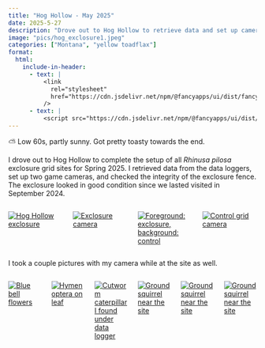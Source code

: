```yaml
---
title: "Hog Hollow - May 2025"
date: 2025-5-27
description: "Drove out to Hog Hollow to retrieve data and set up cameras."
image: "pics/hog_exclosure1.jpeg"
categories: ["Montana", "yellow toadflax"]
format:
  html:
    include-in-header:
      - text: |
          <link
            rel="stylesheet"
            href="https://cdn.jsdelivr.net/npm/@fancyapps/ui/dist/fancybox.css"
          />
      - text: |
          <script src="https://cdn.jsdelivr.net/npm/@fancyapps/ui/dist/fancybox.umd.js"></script>
---
```


::: {.callout-note title="Weather"}
⛅ Low 60s, partly sunny. Got pretty toasty towards the end.
:::

I drove out to Hog Hollow to complete the setup of all *Rhinusa pilosa* exclosure grid sites for Spring 2025. I retrieved data from the data loggers, set up two game cameras, and checked the integrity of the exclosure fence. The exclosure looked in good condition since we lasted visited in September 2024. 

:::{.columns}
::: {.column width="25%" .px-2}
[![Hog Hollow exclosure](pics/hog_exclosure1.jpeg)](pics/hog_exclosure1.jpeg){data-fancybox="gallery" 
data-caption="Hog Hollow exclosure"} 
::: 
::: {.column width="25%" .px-2}
[![Exclosure camera](pics/hog_exc_cam1.jpeg)](pics/hog_exc_cam1.jpeg){data-fancybox="gallery" 
data-caption="Exclosure camera"} 
:::
::: {.column width="25%" .px-2}
[![Foreground: exclosure, background: control](pics/hog_exc_cont.jpeg)](pics/hog_exc_cont.jpeg){data-fancybox="gallery" 
data-caption="Foreground: exclosure, background: control"} 
:::
::: {.column width="25%" .px-2}
[![Control grid camera](pics/hog_cont_cam1.jpeg)](pics/hog_cont_cam1.jpeg){data-fancybox="gallery" 
data-caption="Control grid camera"} 
:::

:::

I took a couple pictures with my camera while at the site as well.  

:::{.columns}

::: {.column width="33%" .px-2}
[![Blue bell flowers](pics/hog_flower.jpg)](pics/hog_flower.jpg){data-fancybox="gallery" 
data-caption="Blue bell flowers"} 
:::
::: {.column width="33%" .px-2}
[![Hymenoptera on leaf](pics/hog_lilbug.jpg)](pics/hog_lilbug.jpg){data-fancybox="gallery" 
data-caption="Hymenoptera on leaf"} 
:::
::: {.column width="33%" .px-2}
[![Cutworm caterpillar I found under data logger](pics/hog_cutworm.jpg)](pics/hog_cutworm.jpg){data-fancybox="gallery" 
data-caption="Cutworm caterpillar I found under data logger"} 
:::
::: {.column width="33%" .px-2}
[![Ground squirrel near the site](pics/hog_squirrel1.jpg)](pics/hog_squirrel1.jpg){data-fancybox="gallery" 
data-caption="Ground squirrel near the site"} 
:::
::: {.column width="33%" .px-2}
[![Ground squirrel near the site](pics/hog_squirrel2.jpg)](pics/hog_squirrel2.jpg){data-fancybox="gallery" 
data-caption="Ground squirrel near the site"} 
:::
::: {.column width="33%" .px-2}
[![Ground squirrel near the site](pics/hog_squirrel3.jpg)](pics/hog_squirrel3.jpg){data-fancybox="gallery" 
data-caption="Ground squirrel near the site"} 
::: 

:::